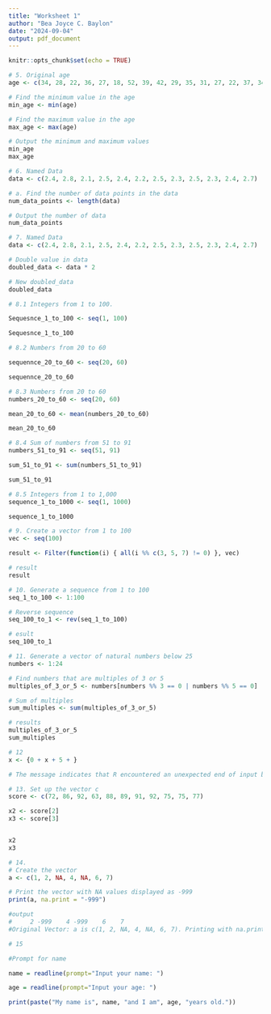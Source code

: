 ```yaml
---
title: "Worksheet 1"
author: "Bea Joyce C. Baylon"
date: "2024-09-04"
output: pdf_document
---
```


```r
knitr::opts_chunk$set(echo = TRUE)
```

```r
# 5. Original age 
age <- c(34, 28, 22, 36, 27, 18, 52, 39, 42, 29, 35, 31, 27, 22, 37, 34, 19, 20, 57, 49, 50, 37, 46, 25, 17, 37, 42, 53, 41, 51, 35, 24, 33, 41)

# Find the minimum value in the age
min_age <- min(age)

# Find the maximum value in the age
max_age <- max(age)

# Output the minimum and maximum values
min_age
max_age
```

```r
# 6. Named Data
data <- c(2.4, 2.8, 2.1, 2.5, 2.4, 2.2, 2.5, 2.3, 2.5, 2.3, 2.4, 2.7)

# a. Find the number of data points in the data
num_data_points <- length(data)

# Output the number of data 
num_data_points
```

```r
# 7. Named Data
data <- c(2.4, 2.8, 2.1, 2.5, 2.4, 2.2, 2.5, 2.3, 2.5, 2.3, 2.4, 2.7)

# Double value in data 
doubled_data <- data * 2

# New doubled_data
doubled_data
```

```r
# 8.1 Integers from 1 to 100.

Sequesnce_1_to_100 <- seq(1, 100)

Sequesnce_1_to_100
```
```r
# 8.2 Numbers from 20 to 60

sequennce_20_to_60 <- seq(20, 60)

sequennce_20_to_60
```
```r
# 8.3 Numbers from 20 to 60
numbers_20_to_60 <- seq(20, 60)

mean_20_to_60 <- mean(numbers_20_to_60)

mean_20_to_60
```

```r
# 8.4 Sum of numbers from 51 to 91
numbers_51_to_91 <- seq(51, 91)

sum_51_to_91 <- sum(numbers_51_to_91)

sum_51_to_91
```

```r
# 8.5 Integers from 1 to 1,000
sequence_1_to_1000 <- seq(1, 1000)

sequence_1_to_1000
```

```r
# 9. Create a vector from 1 to 100
vec <- seq(100)

result <- Filter(function(i) { all(i %% c(3, 5, 7) != 0) }, vec)

# result
result

```
```r
# 10. Generate a sequence from 1 to 100
seq_1_to_100 <- 1:100

# Reverse sequence
seq_100_to_1 <- rev(seq_1_to_100)

# esult
seq_100_to_1

```
```r
# 11. Generate a vector of natural numbers below 25
numbers <- 1:24

# Find numbers that are multiples of 3 or 5
multiples_of_3_or_5 <- numbers[numbers %% 3 == 0 | numbers %% 5 == 0]

# Sum of multiples
sum_multiples <- sum(multiples_of_3_or_5)

# results
multiples_of_3_or_5
sum_multiples

```
```r
# 12
x <- {0 + x + 5 + }

# The message indicates that R encountered an unexpected end of input because the expression is not complete. R is expecting more input to finish the statement.

```
```r
# 13. Set up the vector c
score <- c(72, 86, 92, 63, 88, 89, 91, 92, 75, 75, 77)

x2 <- score[2]
x3 <- score[3]


x2
x3

```
```r
# 14. 
# Create the vector
a <- c(1, 2, NA, 4, NA, 6, 7)

# Print the vector with NA values displayed as -999
print(a, na.print = "-999")

#output 
#     2 -999    4 -999    6    7 
#Original Vector: a is c(1, 2, NA, 4, NA, 6, 7). Printing with na.print: NA values are displayed as -999 in the output. The actual vector a stays the same; only how it’s printed is affected.
```
```R
# 15 

#Prompt for name

name = readline(prompt="Input your name: ")

age = readline(prompt="Input your age: ")

print(paste("My name is", name, "and I am", age, "years old."))

```